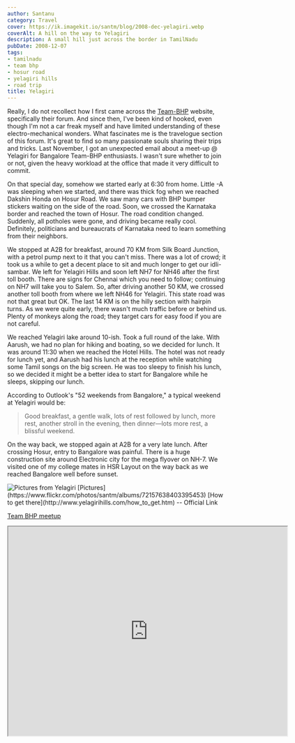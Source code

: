 ```yaml
---
author: Santanu
category: Travel
cover: https://ik.imagekit.io/santm/blog/2008-dec-yelagiri.webp
coverAlt: A hill on the way to Yelagiri
description: A small hill just across the border in TamilNadu
pubDate: 2008-12-07
tags:
- tamilnadu
- team bhp
- hosur road
- yelagiri hills
- road trip
title: Yelagiri
---
```



Really, I do not recollect how I first came across the [Team-BHP](http://www.team-bhp.com/web/) website, specifically their forum. And since then, I've been kind of hooked, even though I'm not a car freak myself and have limited understanding of these electro-mechanical wonders. What fascinates me is the travelogue section of this forum. It's great to find so many passionate souls sharing their trips and tricks. Last November, I got an unexpected email about a meet-up @ Yelagiri for Bangalore Team-BHP enthusiasts. I wasn't sure whether to join or not, given the heavy workload at the office that made it very difficult to commit.

On that special day, somehow we started early at 6:30 from home. Little -A was sleeping when we started, and there was thick fog when we reached Dakshin Honda on Hosur Road. We saw many cars with BHP bumper stickers waiting on the side of the road. Soon, we crossed the Karnataka border and reached the town of Hosur. The road condition changed. Suddenly, all potholes were gone, and driving became really cool. Definitely, politicians and bureaucrats of Karnataka need to learn something from their neighbors.

We stopped at A2B for breakfast, around 70 KM from Silk Board Junction, with a petrol pump next to it that you can't miss. There was a lot of crowd; it took us a while to get a decent place to sit and much longer to get our idli-sambar. We left for Yelagiri Hills and soon left NH7 for NH46 after the first toll booth. There are signs for Chennai which you need to follow; continuing on NH7 will take you to Salem. So, after driving another 50 KM, we crossed another toll booth from where we left NH46 for Yelagiri. This state road was not that great but OK. The last 14 KM is on the hilly section with hairpin turns. As we were quite early, there wasn't much traffic before or behind us. Plenty of monkeys along the road; they target cars for easy food if you are not careful.

We reached Yelagiri lake around 10-ish. Took a full round of the lake. With Aarush, we had no plan for hiking and boating, so we decided for lunch. It was around 11:30 when we reached the Hotel Hills. The hotel was not ready for lunch yet, and Aarush had his lunch at the reception while watching some Tamil songs on the big screen. He was too sleepy to finish his lunch, so we decided it might be a better idea to start for Bangalore while he sleeps, skipping our lunch.

According to Outlook's "52 weekends from Bangalore," a typical weekend at Yelagiri would be:

> Good breakfast, a gentle walk, lots of rest followed by lunch, more rest, another stroll in the evening, then dinner—lots more rest, a blissful weekend.

On the way back, we stopped again at A2B for a very late lunch. After crossing Hosur, entry to Bangalore was painful. There is a huge construction site around Electronic city for the mega flyover on NH-7. We visited one of my college mates in HSR Layout on the way back as we reached Bangalore well before sunset.

<Image src={pic1} alt="Pictures from Yelagiri"/>
[Pictures](https://www.flickr.com/photos/santm/albums/72157638403395453) 
[How to get there](http://www.yelagirihills.com/how_to_get.htm) -- Official Link

[Team BHP meetup](http://www.team-bhp.com/forum/team-bhp-meet-section/48858-bangalore-tbhp-drive-yelagiri-december-2008-kindly-post-confirmations-here-22.html)

<iframe src="https://www.google.com/maps/d/embed?mid=14KZtW_aNgV4r4tAc-vsdZrGgqVM&ehbc=2E312F" width="640" height="480"></iframe>